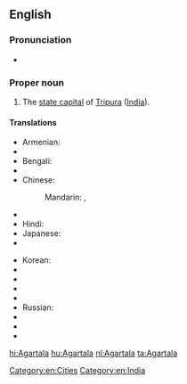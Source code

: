 ==English==
{{wikipedia}}

===Pronunciation===
* {{IPA|/əˈgərtələ/|lang=en}}

===Proper noun===
{{en-proper noun}}

# The [[state capital]] of [[Tripura]] ([[India]]).

====Translations====
{{trans-top|capital of Tripura, India}}
* Armenian: {{t-|hy|Ագարտալա|tr=Agartala}}
* {{trreq|Assamese}}
* Bengali: {{t-|bn|আগরতলা|tr=Agortôla|sc=Beng}}
* {{trreq|Chhattisgarhi}}
* Chinese:
*: Mandarin: {{t|cmn|阿加爾塔拉|sc=Hani}}, {{t|cmn|阿加尔塔拉|tr=Ājiā'ěrtǎlā|sc=Hani}}
* {{trreq|Gujarati}}
* Hindi: {{t+|hi|अगरतला|tr=Agartalā}}
* Japanese: {{t-|ja|アガルタラ|tr=Agarutara}}
* {{trreq|Kannada}}
{{trans-mid}}
* Korean: {{t|ko|아가르탈라|sc=Kore}}
* {{trreq|Malayalam}}
* {{trreq|Marathi}}
* {{trreq|Oriya}}
* {{trreq|Punjabi}}
* Russian: {{t-|ru|Агартала|f|tr=Agartala}}
* {{trreq|Santali}}
* {{trreq|Tamil}}
* {{trreq|Telugu}}
{{trans-bottom}}

[[Category:en:Cities]]
[[Category:en:India]]

[[hi:Agartala]]
[[hu:Agartala]]
[[nl:Agartala]]
[[ta:Agartala]]
